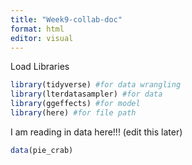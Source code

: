 ```yaml
---
title: "Week9-collab-doc"
format: html
editor: visual
---
```


Load Libraries

```r
library(tidyverse) #for data wrangling
library(lterdatasampler) #for data
library(ggeffects) #for model
library(here) #for file path
```

I am reading in data here!!! (edit this later)

```r
data(pie_crab)
```
